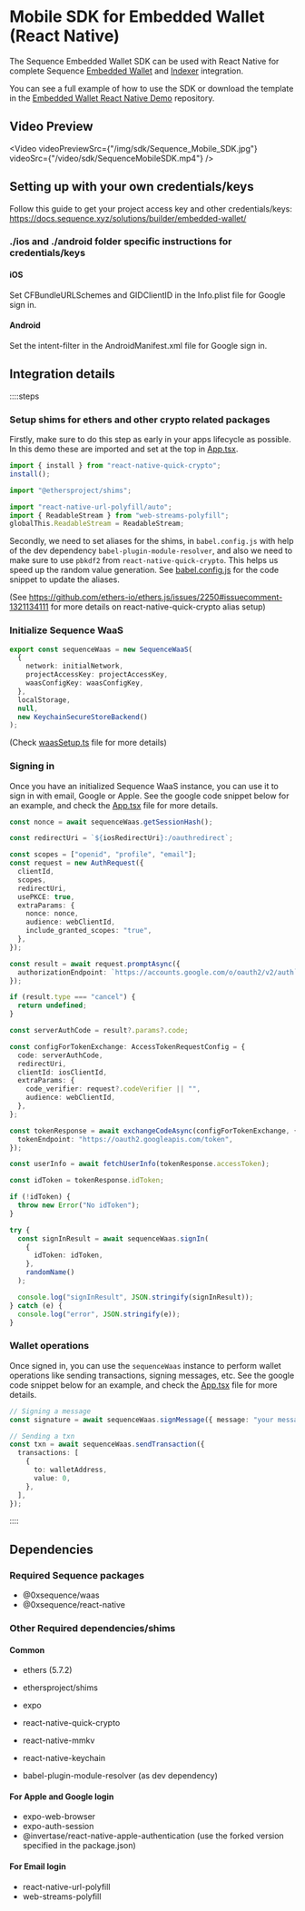 
# Mobile SDK for Embedded Wallet (React Native)

The Sequence Embedded Wallet SDK can be used with React Native for complete Sequence [Embedded Wallet](/solutions/wallets/embedded-wallet/overview) and [Indexer](/api/indexer/overview) integration.

You can see a full example of how to use the SDK or download the template in the [Embedded Wallet React Native Demo](https://github.com/0xsequence/demo-waas-react-native) repository.

## Video Preview


<Video
  videoPreviewSrc={"/img/sdk/Sequence_Mobile_SDK.jpg"}
  videoSrc={"/video/sdk/SequenceMobileSDK.mp4"}
/>


## Setting up with your own credentials/keys

Follow this guide to get your project access key and other credentials/keys: https://docs.sequence.xyz/solutions/builder/embedded-wallet/

### ./ios and ./android folder specific instructions for credentials/keys

#### iOS

Set CFBundleURLSchemes and GIDClientID in the Info.plist file for Google sign in.

#### Android

Set the intent-filter in the AndroidManifest.xml file for Google sign in.

## Integration details

::::steps
### Setup shims for ethers and other crypto related packages

Firstly, make sure to do this step as early in your apps lifecycle as possible. In this demo these are imported and set at the top in [App.tsx](https://github.com/0xsequence/demo-waas-react-native/blob/main/App.tsx).

```ts
import { install } from "react-native-quick-crypto";
install();

import "@ethersproject/shims";

import "react-native-url-polyfill/auto";
import { ReadableStream } from "web-streams-polyfill";
globalThis.ReadableStream = ReadableStream;
```

Secondly, we need to set aliases for the shims, in `babel.config.js` with help of the dev dependency `babel-plugin-module-resolver`, and also we need to make sure to use `pbkdf2` from `react-native-quick-crypto`. This helps us speed up the random value generation. See [babel.config.js](https://github.com/0xsequence/demo-waas-react-native/blob/main/babel.config.js) for the code snippet to update the aliases.

(See https://github.com/ethers-io/ethers.js/issues/2250#issuecomment-1321134111 for more details on react-native-quick-crypto alias setup)

### Initialize Sequence WaaS

```ts
export const sequenceWaas = new SequenceWaaS(
  {
    network: initialNetwork,
    projectAccessKey: projectAccessKey,
    waasConfigKey: waasConfigKey,
  },
  localStorage,
  null,
  new KeychainSecureStoreBackend()
);
```

(Check [waasSetup.ts](https://github.com/0xsequence/demo-waas-react-native/blob/main/waasSetup.ts) file for more details)

### Signing in

Once you have an initialized Sequence WaaS instance, you can use it to sign in with email, Google or Apple. See the google code snippet below for an example, and check the [App.tsx](https://github.com/0xsequence/demo-waas-react-native/blob/main/App.tsx) file for more details.

```ts
const nonce = await sequenceWaas.getSessionHash();

const redirectUri = `${iosRedirectUri}:/oauthredirect`;

const scopes = ["openid", "profile", "email"];
const request = new AuthRequest({
  clientId,
  scopes,
  redirectUri,
  usePKCE: true,
  extraParams: {
    nonce: nonce,
    audience: webClientId,
    include_granted_scopes: "true",
  },
});

const result = await request.promptAsync({
  authorizationEndpoint: `https://accounts.google.com/o/oauth2/v2/auth`,
});

if (result.type === "cancel") {
  return undefined;
}

const serverAuthCode = result?.params?.code;

const configForTokenExchange: AccessTokenRequestConfig = {
  code: serverAuthCode,
  redirectUri,
  clientId: iosClientId,
  extraParams: {
    code_verifier: request?.codeVerifier || "",
    audience: webClientId,
  },
};

const tokenResponse = await exchangeCodeAsync(configForTokenExchange, {
  tokenEndpoint: "https://oauth2.googleapis.com/token",
});

const userInfo = await fetchUserInfo(tokenResponse.accessToken);

const idToken = tokenResponse.idToken;

if (!idToken) {
  throw new Error("No idToken");
}

try {
  const signInResult = await sequenceWaas.signIn(
    {
      idToken: idToken,
    },
    randomName()
  );

  console.log("signInResult", JSON.stringify(signInResult));
} catch (e) {
  console.log("error", JSON.stringify(e));
}
```

### Wallet operations

Once signed in, you can use the `sequenceWaas` instance to perform wallet operations like sending transactions, signing messages, etc. See the google code snippet below for an example, and check the [App.tsx](https://github.com/0xsequence/demo-waas-react-native/blob/main/App.tsx) file for more details.

```ts
// Signing a message
const signature = await sequenceWaas.signMessage({ message: "your message" });

// Sending a txn
const txn = await sequenceWaas.sendTransaction({
  transactions: [
    {
      to: walletAddress,
      value: 0,
    },
  ],
});
```
::::


## Dependencies

### Required Sequence packages

- @0xsequence/waas
- @0xsequence/react-native

### Other Required dependencies/shims

#### Common

- ethers (5.7.2)
- ethersproject/shims
- expo
- react-native-quick-crypto
- react-native-mmkv
- react-native-keychain

- babel-plugin-module-resolver (as dev dependency)

#### For Apple and Google login

- expo-web-browser
- expo-auth-session
- @invertase/react-native-apple-authentication (use the forked version specified in the package.json)

#### For Email login

- react-native-url-polyfill
- web-streams-polyfill


